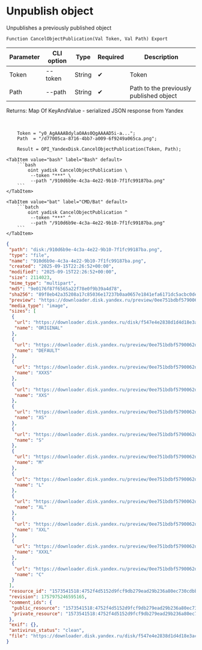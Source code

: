 ﻿---
sidebar_position: 2
description: Unpublish object and other functions to work with Yandex Disk in the Open Integration Package, a free open-source integration library for 1C:Enterprise 8, OneScript and CLI
keywords: [1C, 1С, 1С:Enterprise, 1С:Enterprise 8.3, API, Integration, Services, Exchange, OneScript, CLI, Yandex Disk]
---


# Unpublish object
 Unpublishes a previously published object



`Function CancelObjectPublication(Val Token, Val Path) Export`

  | Parameter | CLI option | Type | Required | Description |
  |-|-|-|-|-|
  | Token | --token | String | &#x2714; | Token |
  | Path | --path | String | &#x2714; | Path to the previously published object |

  
  Returns:  Map Of KeyAndValue - serialized JSON response from Yandex

<br/>




```bsl title="1C:Enterprise/OneScript code example"
    Token = "y0_AgAAAABdylaOAAs0QgAAAAD5i-a...";
    Path  = "/d77005ca-8716-4bb7-a009-6f9249a065ca.png";

    Result = OPI_YandexDisk.CancelObjectPublication(Token, Path);
```
 

 <Tabs>
  
    <TabItem value="bash" label="Bash" default>
        ```bash
            oint yadisk CancelObjectPublication \
             --token "***" \
             --path "/910d6b9e-4c3a-4e22-9b10-7f1fc99187ba.png"
        ```
    </TabItem>
  
    <TabItem value="bat" label="CMD/Bat" default>
        ```batch
            oint yadisk CancelObjectPublication ^
             --token "***" ^
             --path "/910d6b9e-4c3a-4e22-9b10-7f1fc99187ba.png"
        ```
    </TabItem>
</Tabs>


```json title="Result"
{
 "path": "disk:/910d6b9e-4c3a-4e22-9b10-7f1fc99187ba.png",
 "type": "file",
 "name": "910d6b9e-4c3a-4e22-9b10-7f1fc99187ba.png",
 "created": "2025-09-15T22:26:52+00:00",
 "modified": "2025-09-15T22:26:52+00:00",
 "size": 2114023,
 "mime_type": "multipart",
 "md5": "9e0176f87f6565a22f78e0f9b39a4d78",
 "sha256": "89f8eb42a35208a17c85036e17237b0aa0657e1841efa6171dc5acbc0dea9e18",
 "preview": "https://downloader.disk.yandex.ru/preview/0ee751bdbf5790062d3f9b0a231c96d22332e5f44d3c1d83eb00fbdc42f7c8c5/inf/Kw7ntutnYTv7ME2Wc45CLPUTRub4FO1o8FL8mXTzn15mJipCySkz4Ste7NeUNF4jmAKSauPmPxLFzO6aMKmEAw%3D%3D?uid=1573541518&filename=910d6b9e-4c3a-4e22-9b10-7f1fc99187ba.png&disposition=inline&hash=&limit=0&content_type=image%2Fjpeg&owner_uid=1573541518&tknv=v3&size=S&crop=0",
 "media_type": "image",
 "sizes": [
  {
   "url": "https://downloader.disk.yandex.ru/disk/f547e4e2838d1d4d18e3accec5561f7eaa92aec64d5a463004ad404c5186fc48/68c8cb0f/gwThwhLBKYvLhQCNnqAHipg9dL32B8ucsRJtTnFcQwXyscfbJ8B8OyXfwGYeSiPiSjoRHIEODK4QYbBUqVd5IQ%3D%3D?uid=1573541518&filename=910d6b9e-4c3a-4e22-9b10-7f1fc99187ba.png&disposition=attachment&hash=&limit=0&content_type=multipart&owner_uid=1573541518&fsize=2114023&hid=03d7263840468e281bd0b238a26e7d0d&media_type=image&tknv=v3&etag=9e0176f87f6565a22f78e0f9b39a4d78",
   "name": "ORIGINAL"
  },
  {
   "url": "https://downloader.disk.yandex.ru/preview/0ee751bdbf5790062d3f9b0a231c96d22332e5f44d3c1d83eb00fbdc42f7c8c5/inf/Kw7ntutnYTv7ME2Wc45CLPUTRub4FO1o8FL8mXTzn15mJipCySkz4Ste7NeUNF4jmAKSauPmPxLFzO6aMKmEAw%3D%3D?uid=1573541518&filename=910d6b9e-4c3a-4e22-9b10-7f1fc99187ba.png&disposition=inline&hash=&limit=0&content_type=image%2Fjpeg&owner_uid=1573541518&tknv=v3",
   "name": "DEFAULT"
  },
  {
   "url": "https://downloader.disk.yandex.ru/preview/0ee751bdbf5790062d3f9b0a231c96d22332e5f44d3c1d83eb00fbdc42f7c8c5/inf/Kw7ntutnYTv7ME2Wc45CLPUTRub4FO1o8FL8mXTzn15mJipCySkz4Ste7NeUNF4jmAKSauPmPxLFzO6aMKmEAw%3D%3D?uid=1573541518&filename=910d6b9e-4c3a-4e22-9b10-7f1fc99187ba.png&disposition=inline&hash=&limit=0&content_type=image%2Fjpeg&owner_uid=1573541518&tknv=v3&size=XXXS&crop=0",
   "name": "XXXS"
  },
  {
   "url": "https://downloader.disk.yandex.ru/preview/0ee751bdbf5790062d3f9b0a231c96d22332e5f44d3c1d83eb00fbdc42f7c8c5/inf/Kw7ntutnYTv7ME2Wc45CLPUTRub4FO1o8FL8mXTzn15mJipCySkz4Ste7NeUNF4jmAKSauPmPxLFzO6aMKmEAw%3D%3D?uid=1573541518&filename=910d6b9e-4c3a-4e22-9b10-7f1fc99187ba.png&disposition=inline&hash=&limit=0&content_type=image%2Fjpeg&owner_uid=1573541518&tknv=v3&size=XXS&crop=0",
   "name": "XXS"
  },
  {
   "url": "https://downloader.disk.yandex.ru/preview/0ee751bdbf5790062d3f9b0a231c96d22332e5f44d3c1d83eb00fbdc42f7c8c5/inf/Kw7ntutnYTv7ME2Wc45CLPUTRub4FO1o8FL8mXTzn15mJipCySkz4Ste7NeUNF4jmAKSauPmPxLFzO6aMKmEAw%3D%3D?uid=1573541518&filename=910d6b9e-4c3a-4e22-9b10-7f1fc99187ba.png&disposition=inline&hash=&limit=0&content_type=image%2Fjpeg&owner_uid=1573541518&tknv=v3&size=XS&crop=0",
   "name": "XS"
  },
  {
   "url": "https://downloader.disk.yandex.ru/preview/0ee751bdbf5790062d3f9b0a231c96d22332e5f44d3c1d83eb00fbdc42f7c8c5/inf/Kw7ntutnYTv7ME2Wc45CLPUTRub4FO1o8FL8mXTzn15mJipCySkz4Ste7NeUNF4jmAKSauPmPxLFzO6aMKmEAw%3D%3D?uid=1573541518&filename=910d6b9e-4c3a-4e22-9b10-7f1fc99187ba.png&disposition=inline&hash=&limit=0&content_type=image%2Fjpeg&owner_uid=1573541518&tknv=v3&size=S&crop=0",
   "name": "S"
  },
  {
   "url": "https://downloader.disk.yandex.ru/preview/0ee751bdbf5790062d3f9b0a231c96d22332e5f44d3c1d83eb00fbdc42f7c8c5/inf/Kw7ntutnYTv7ME2Wc45CLPUTRub4FO1o8FL8mXTzn15mJipCySkz4Ste7NeUNF4jmAKSauPmPxLFzO6aMKmEAw%3D%3D?uid=1573541518&filename=910d6b9e-4c3a-4e22-9b10-7f1fc99187ba.png&disposition=inline&hash=&limit=0&content_type=image%2Fjpeg&owner_uid=1573541518&tknv=v3&size=M&crop=0",
   "name": "M"
  },
  {
   "url": "https://downloader.disk.yandex.ru/preview/0ee751bdbf5790062d3f9b0a231c96d22332e5f44d3c1d83eb00fbdc42f7c8c5/inf/Kw7ntutnYTv7ME2Wc45CLPUTRub4FO1o8FL8mXTzn15mJipCySkz4Ste7NeUNF4jmAKSauPmPxLFzO6aMKmEAw%3D%3D?uid=1573541518&filename=910d6b9e-4c3a-4e22-9b10-7f1fc99187ba.png&disposition=inline&hash=&limit=0&content_type=image%2Fjpeg&owner_uid=1573541518&tknv=v3&size=L&crop=0",
   "name": "L"
  },
  {
   "url": "https://downloader.disk.yandex.ru/preview/0ee751bdbf5790062d3f9b0a231c96d22332e5f44d3c1d83eb00fbdc42f7c8c5/inf/Kw7ntutnYTv7ME2Wc45CLPUTRub4FO1o8FL8mXTzn15mJipCySkz4Ste7NeUNF4jmAKSauPmPxLFzO6aMKmEAw%3D%3D?uid=1573541518&filename=910d6b9e-4c3a-4e22-9b10-7f1fc99187ba.png&disposition=inline&hash=&limit=0&content_type=image%2Fjpeg&owner_uid=1573541518&tknv=v3&size=XL&crop=0",
   "name": "XL"
  },
  {
   "url": "https://downloader.disk.yandex.ru/preview/0ee751bdbf5790062d3f9b0a231c96d22332e5f44d3c1d83eb00fbdc42f7c8c5/inf/Kw7ntutnYTv7ME2Wc45CLPUTRub4FO1o8FL8mXTzn15mJipCySkz4Ste7NeUNF4jmAKSauPmPxLFzO6aMKmEAw%3D%3D?uid=1573541518&filename=910d6b9e-4c3a-4e22-9b10-7f1fc99187ba.png&disposition=inline&hash=&limit=0&content_type=image%2Fjpeg&owner_uid=1573541518&tknv=v3&size=XXL&crop=0",
   "name": "XXL"
  },
  {
   "url": "https://downloader.disk.yandex.ru/preview/0ee751bdbf5790062d3f9b0a231c96d22332e5f44d3c1d83eb00fbdc42f7c8c5/inf/Kw7ntutnYTv7ME2Wc45CLPUTRub4FO1o8FL8mXTzn15mJipCySkz4Ste7NeUNF4jmAKSauPmPxLFzO6aMKmEAw%3D%3D?uid=1573541518&filename=910d6b9e-4c3a-4e22-9b10-7f1fc99187ba.png&disposition=inline&hash=&limit=0&content_type=image%2Fjpeg&owner_uid=1573541518&tknv=v3&size=XXXL&crop=0",
   "name": "XXXL"
  },
  {
   "url": "https://downloader.disk.yandex.ru/preview/0ee751bdbf5790062d3f9b0a231c96d22332e5f44d3c1d83eb00fbdc42f7c8c5/inf/Kw7ntutnYTv7ME2Wc45CLPUTRub4FO1o8FL8mXTzn15mJipCySkz4Ste7NeUNF4jmAKSauPmPxLFzO6aMKmEAw%3D%3D?uid=1573541518&filename=910d6b9e-4c3a-4e22-9b10-7f1fc99187ba.png&disposition=inline&hash=&limit=0&content_type=image%2Fjpeg&owner_uid=1573541518&tknv=v3&size=S&crop=0",
   "name": "C"
  }
 ],
 "resource_id": "1573541518:4752f4d5152d9fcf9db279ead29b236a80ec730cdbb8072418a9460f988fbd17",
 "revision": 1757975246595165,
 "comment_ids": {
  "public_resource": "1573541518:4752f4d5152d9fcf9db279ead29b236a80ec730cdbb8072418a9460f988fbd17",
  "private_resource": "1573541518:4752f4d5152d9fcf9db279ead29b236a80ec730cdbb8072418a9460f988fbd17"
 },
 "exif": {},
 "antivirus_status": "clean",
 "file": "https://downloader.disk.yandex.ru/disk/f547e4e2838d1d4d18e3accec5561f7eaa92aec64d5a463004ad404c5186fc48/68c8cb0f/gwThwhLBKYvLhQCNnqAHipg9dL32B8ucsRJtTnFcQwXyscfbJ8B8OyXfwGYeSiPiSjoRHIEODK4QYbBUqVd5IQ%3D%3D?uid=1573541518&filename=910d6b9e-4c3a-4e22-9b10-7f1fc99187ba.png&disposition=attachment&hash=&limit=0&content_type=multipart&owner_uid=1573541518&fsize=2114023&hid=03d7263840468e281bd0b238a26e7d0d&media_type=image&tknv=v3&etag=9e0176f87f6565a22f78e0f9b39a4d78"
}
```
